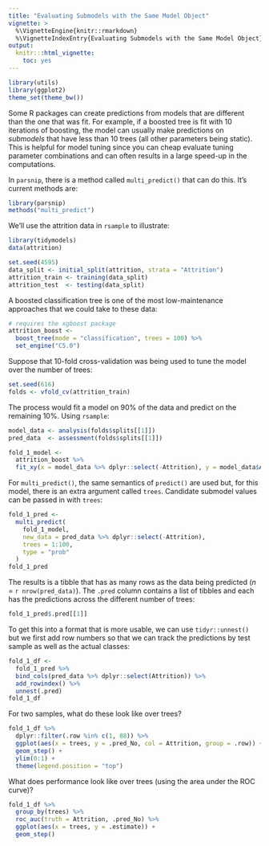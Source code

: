 ```yaml
---
title: "Evaluating Submodels with the Same Model Object"
vignette: >
  %\VignetteEngine{knitr::rmarkdown}
  %\VignetteIndexEntry{Evaluating Submodels with the Same Model Object}
output:
  knitr:::html_vignette:
    toc: yes
---
```


```r
library(utils)
library(ggplot2)
theme_set(theme_bw())
```

Some R packages can create predictions from models that are different than the one that was fit. For example, if a boosted tree is fit with 10 iterations of boosting, the model can usually make predictions on _submodels_ that have less than 10 trees (all other parameters being static). This is helpful for model tuning since you can cheap evaluate tuning parameter combinations and can often results in a large speed-up in the computations. 

In `parsnip`, there is a method called `multi_predict()` that can do this. It's current methods are:

```r
library(parsnip)
methods("multi_predict")
```

We'll use the attrition data in `rsample` to illustrate:

```r
library(tidymodels)
data(attrition)

set.seed(4595)
data_split <- initial_split(attrition, strata = "Attrition")
attrition_train <- training(data_split)
attrition_test  <- testing(data_split)
```

A boosted classification tree is one of the most low-maintenance approaches that we could take to these data:

```r
# requires the xgboost package
attrition_boost <- 
  boost_tree(mode = "classification", trees = 100) %>% 
  set_engine("C5.0")
```

Suppose that 10-fold cross-validation was being used to tune the model over the number of trees:

```r
set.seed(616)
folds <- vfold_cv(attrition_train)
```

The process would fit a model on 90% of the data and predict on the remaining 10%. Using `rsample`:

```r
model_data <- analysis(folds$splits[[1]])
pred_data  <- assessment(folds$splits[[1]])

fold_1_model <-
  attrition_boost %>% 
  fit_xy(x = model_data %>% dplyr::select(-Attrition), y = model_data$Attrition)

```

For `multi_predict()`, the same semantics of `predict()` are used but, for this model, there is an extra argument called `trees`. Candidate submodel values can be passed in with `trees`:

```r

fold_1_pred <- 
  multi_predict(
    fold_1_model, 
    new_data = pred_data %>% dplyr::select(-Attrition),
    trees = 1:100,
    type = "prob"
  )
fold_1_pred
```

The results is a tibble that has as many rows as the data being predicted (_n_ = `r nrow(pred_data)`). The `.pred` column contains a list of tibbles and each has the predictions across the different number of trees:

```r
fold_1_pred$.pred[[1]]
```

To get this into a format that is more usable, we can use `tidyr::unnest()` but we first add row numbers so that we can track the predictions by test sample as well as the actual classes:

```r
fold_1_df <- 
  fold_1_pred %>% 
  bind_cols(pred_data %>% dplyr::select(Attrition)) %>% 
  add_rowindex() %>% 
  unnest(.pred)
fold_1_df
```

For two samples, what do these look like over trees?

```r
fold_1_df %>% 
  dplyr::filter(.row %in% c(1, 88)) %>% 
  ggplot(aes(x = trees, y = .pred_No, col = Attrition, group = .row)) + 
  geom_step() + 
  ylim(0:1) +
  theme(legend.position = "top")
```

What does performance look like over trees (using the area under the ROC curve)? 

```r
fold_1_df %>% 
  group_by(trees) %>% 
  roc_auc(truth = Attrition, .pred_No) %>% 
  ggplot(aes(x = trees, y = .estimate)) + 
  geom_step()
```


